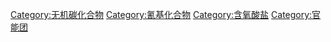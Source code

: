 {{catmore}}
{{Commonscat|Cyanates}}

[[Category:无机碳化合物|Category:无机碳化合物]]
[[Category:氰基化合物|Category:氰基化合物]]
[[Category:含氧酸盐|Category:含氧酸盐]]
[[Category:官能团|Category:官能团]]